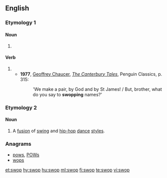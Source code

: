 ==English==

===Etymology 1===

====Noun====
{{en-noun}}

# {{alternative spelling of|swap|lang=en}}

====Verb====
{{en-verb|swops|swopping|swopped}}

# {{alternative spelling of|swap|lang=en}}
#* '''1977''', [[w:Geoffrey Chaucer|Geoffrey Chaucer]], ''[[w:The Canterbury Tales|The Canterbury Tales]]'', Penguin Classics, p. 315:
#*: 'We make a pair, by God and by St James! / But, brother, what do you say to '''swopping''' names?'

===Etymology 2===
{{blend|swing|hip-hop|lang=en}}

====Noun====
{{en-noun|-}}
{{wikipedia}}
# A [[fusion]] of [[swing]] and [[hip-hop]] [[dance]] [[style]]s.

===Anagrams===
* [[pows#English|pows]], [[POWs#English|POWs]]
* [[wops#English|wops]]

[[et:swop]]
[[hy:swop]]
[[hu:swop]]
[[ml:swop]]
[[fi:swop]]
[[te:swop]]
[[vi:swop]]